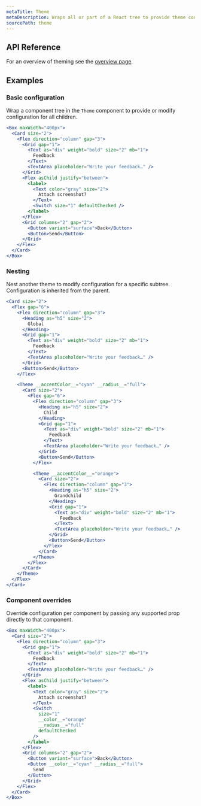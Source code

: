 ```yaml
---
metaTitle: Theme
metaDescription: Wraps all or part of a React tree to provide theme configuration.
sourcePath: theme
---
```


## API Reference

For an overview of theming see the [overview page](/themes/docs/theme/overview).

<ThemesPropsTable name="theme" />

## Examples

### Basic configuration

Wrap a component tree in the `Theme` component to provide or modify configuration for all children.

```jsx live=true
<Box maxWidth="400px">
  <Card size="2">
    <Flex direction="column" gap="3">
      <Grid gap="1">
        <Text as="div" weight="bold" size="2" mb="1">
          Feedback
        </Text>
        <TextArea placeholder="Write your feedback…" />
      </Grid>
      <Flex asChild justify="between">
        <label>
          <Text color="gray" size="2">
            Attach screenshot?
          </Text>
          <Switch size="1" defaultChecked />
        </label>
      </Flex>
      <Grid columns="2" gap="2">
        <Button variant="surface">Back</Button>
        <Button>Send</Button>
      </Grid>
    </Flex>
  </Card>
</Box>
```

### Nesting

Nest another theme to modify configuration for a specific subtree. Configuration is inherited from the parent.

```jsx live=true scroll=true line=16,32
<Card size="2">
  <Flex gap="6">
    <Flex direction="column" gap="3">
      <Heading as="h5" size="2">
        Global
      </Heading>
      <Grid gap="1">
        <Text as="div" weight="bold" size="2" mb="1">
          Feedback
        </Text>
        <TextArea placeholder="Write your feedback…" />
      </Grid>
      <Button>Send</Button>
    </Flex>

    <Theme __accentColor__="cyan" __radius__="full">
      <Card size="2">
        <Flex gap="6">
          <Flex direction="column" gap="3">
            <Heading as="h5" size="2">
              Child
            </Heading>
            <Grid gap="1">
              <Text as="div" weight="bold" size="2" mb="1">
                Feedback
              </Text>
              <TextArea placeholder="Write your feedback…" />
            </Grid>
            <Button>Send</Button>
          </Flex>

          <Theme __accentColor__="orange">
            <Card size="2">
              <Flex direction="column" gap="3">
                <Heading as="h5" size="2">
                  Grandchild
                </Heading>
                <Grid gap="1">
                  <Text as="div" weight="bold" size="2" mb="1">
                    Feedback
                  </Text>
                  <TextArea placeholder="Write your feedback…" />
                </Grid>
                <Button>Send</Button>
              </Flex>
            </Card>
          </Theme>
        </Flex>
      </Card>
    </Theme>
  </Flex>
</Card>
```

### Component overrides

Override configuration per component by passing any supported prop directly to that component.

```jsx live=true line=15,20
<Box maxWidth="400px">
  <Card size="2">
    <Flex direction="column" gap="3">
      <Grid gap="1">
        <Text as="div" weight="bold" size="2" mb="1">
          Feedback
        </Text>
        <TextArea placeholder="Write your feedback…" />
      </Grid>
      <Flex asChild justify="between">
        <label>
          <Text color="gray" size="2">
            Attach screenshot?
          </Text>
          <Switch
            size="1"
            __color__="orange"
            __radius__="full"
            defaultChecked
          />
        </label>
      </Flex>
      <Grid columns="2" gap="2">
        <Button variant="surface">Back</Button>
        <Button __color__="cyan" __radius__="full">
          Send
        </Button>
      </Grid>
    </Flex>
  </Card>
</Box>
```
